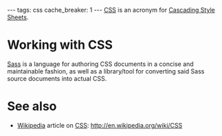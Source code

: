 ---
tags: css
cache_breaker: 1
---
[[CSS]] is an acronym for [[Cascading Style Sheets]].

= Working with CSS =

[[Sass]] is a language for authoring CSS documents in a concise and maintainable fashion, as well as a library/tool for converting said Sass source documents into actual CSS.

= See also =

* [[Wikipedia]] article on [[CSS]]: http://en.wikipedia.org/wiki/CSS
